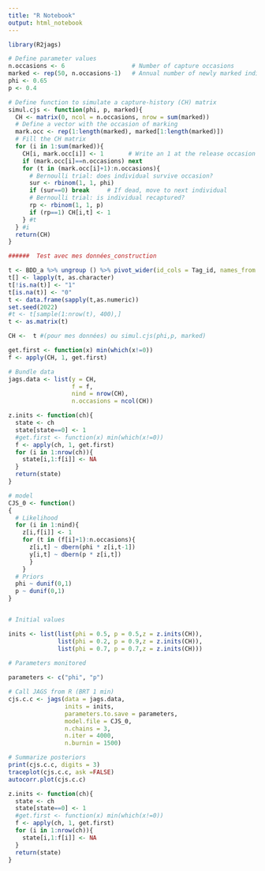 ```yaml
---
title: "R Notebook"
output: html_notebook
---
```



```r
library(R2jags)
```

```r
# Define parameter values
n.occasions <- 6                   # Number of capture occasions
marked <- rep(50, n.occasions-1)   # Annual number of newly marked individuals
phi <- 0.65
p <- 0.4

# Define function to simulate a capture-history (CH) matrix
simul.cjs <- function(phi, p, marked){
  CH <- matrix(0, ncol = n.occasions, nrow = sum(marked))
  # Define a vector with the occasion of marking
  mark.occ <- rep(1:length(marked), marked[1:length(marked)])
  # Fill the CH matrix
  for (i in 1:sum(marked)){
    CH[i, mark.occ[i]] <- 1       # Write an 1 at the release occasion
    if (mark.occ[i]==n.occasions) next
    for (t in (mark.occ[i]+1):n.occasions){
      # Bernoulli trial: does individual survive occasion?
      sur <- rbinom(1, 1, phi)
      if (sur==0) break		# If dead, move to next individual 
      # Bernoulli trial: is individual recaptured? 
      rp <- rbinom(1, 1, p)
      if (rp==1) CH[i,t] <- 1
    } #t
  } #i
  return(CH)
}

```


```r

######  Test avec mes données_construction

t <- BDD_a %>% ungroup () %>% pivot_wider(id_cols = Tag_id, names_from = Year, values_from =Lake)
t[] <- lapply(t, as.character)
t[!is.na(t)] <- "1"
t[is.na(t)] <- "0"
t <- data.frame(sapply(t,as.numeric))
set.seed(2022)
#t <- t[sample(1:nrow(t), 400),]
t <- as.matrix(t)
```

```r
CH <-  t #(pour mes données) ou simul.cjs(phi,p, marked)

get.first <- function(x) min(which(x!=0))
f <- apply(CH, 1, get.first)

# Bundle data
jags.data <- list(y = CH, 
                  f = f, 
                  nind = nrow(CH), 
                  n.occasions = ncol(CH))
```

```r

z.inits <- function(ch){
  state <- ch
  state[state==0] <- 1
  #get.first <- function(x) min(which(x!=0))
  f <- apply(ch, 1, get.first)
  for (i in 1:nrow(ch)){
    state[i,1:f[i]] <- NA
  }
  return(state)
}

# model
CJS_0 <- function()
{
  # Likelihood
  for (i in 1:nind){
    z[i,f[i]] <- 1
    for (t in (f[i]+1):n.occasions){
      z[i,t] ~ dbern(phi * z[i,t-1])
      y[i,t] ~ dbern(p * z[i,t])
      }
    }
  # Priors
  phi ~ dunif(0,1)
  p ~ dunif(0,1)
}


# Initial values

inits <- list(list(phi = 0.5, p = 0.5,z = z.inits(CH)),
              list(phi = 0.2, p = 0.9,z = z.inits(CH)),
              list(phi = 0.7, p = 0.7,z = z.inits(CH)))

# Parameters monitored
  
parameters <- c("phi", "p")

```

```r
# Call JAGS from R (BRT 1 min)
cjs.c.c <- jags(data = jags.data, 
                inits = inits, 
                parameters.to.save = parameters, 
                model.file = CJS_0, 
                n.chains = 3, 
                n.iter = 4000, 
                n.burnin = 1500)

# Summarize posteriors
print(cjs.c.c, digits = 3)
traceplot(cjs.c.c, ask =FALSE)
autocorr.plot(cjs.c.c)
```

```r
z.inits <- function(ch){
  state <- ch
  state[state==0] <- 1
  #get.first <- function(x) min(which(x!=0))
  f <- apply(ch, 1, get.first)
  for (i in 1:nrow(ch)){
    state[i,1:f[i]] <- NA
  }
  return(state)
}

```

